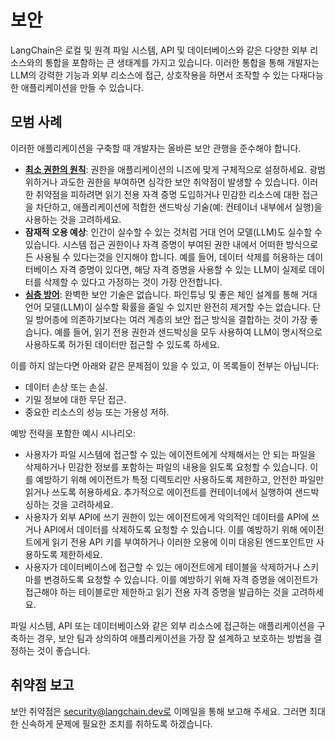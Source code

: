 # 보안

LangChain은 로컬 및 원격 파일 시스템, API 및 데이터베이스와 같은 다양한 외부 리소스와의 통합을 포함하는 큰 생태계를 가지고 있습니다. 이러한 통합을 통해 개발자는 LLM의 강력한 기능과 외부 리소스에 접근, 상호작용을 하면서 조작할 수 있는 다재다능한 애플리케이션을 만들 수 있습니다.

## 모범 사례

이러한 애플리케이션을 구축할 때 개발자는 올바른 보안 관행을 준수해야 합니다.

- [**최소 권한의 원칙**](https://ko.wikipedia.org/wiki/%EC%B5%9C%EC%86%8C_%EA%B6%8C%ED%95%9C%EC%9D%98_%EC%9B%90%EC%B9%99): 권한을 애플리케이션의 니즈에 맞게 구체적으로 설정하세요. 광범위하거나 과도한 권한을 부여하면 심각한 보안 취약점이 발생할 수 있습니다. 이러한 취약점을 피하려면 읽기 전용 자격 증명 도입하거나 민감한 리소스에 대한 접근을 차단하고, 애플리케이션에 적합한 샌드박싱 기술(예: 컨테이너 내부에서 실행)을 사용하는 것을 고려하세요.
- **잠재적 오용 예상**: 인간이 실수할 수 있는 것처럼 거대 언어 모델(LLM)도 실수할 수 있습니다. 시스템 접근 권한이나 자격 증명이 부여된 권한 내에서 어떠한 방식으로든 사용될 수  있다는것을 인지해야 합니다. 예를 들어, 데이터 삭제를 허용하는 데이터베이스 자격 증명이 있다면, 해당 자격 증명을 사용할 수 있는 LLM이 실제로 데이터를 삭제할 수 있다고 가정하는 것이 가장 안전합니다.
- [**심층 방어**](<https://ko.wikipedia.org/wiki/%EB%A0%88%EC%9D%B4%EC%96%B4%EB%93%9C_%EC%8B%9C%ED%81%90%EB%A6%AC%ED%8B%B0>): 완벽한 보안 기술은 없습니다. 파인튜닝 및 좋은 체인 설계를 통해 거대 언어 모델(LLM)이 실수할 확률을 줄일 수 있지만 완전히 제거할 수는 없습니다. 단일 방어층에 의존하기보다는 여러 계층의 보안 접근 방식을 결합하는 것이 가장 좋습니다. 예를 들어, 읽기 전용 권한과 샌드박싱을 모두 사용하여 LLM이 명시적으로 사용하도록 허가된 데이터만 접근할 수 있도록 하세요.

이를 하지 않는다면 아래와 같은 문제점이 있을 수 있고, 이 목록들이 전부는 아닙니다:

- 데이터 손상 또는 손실.
- 기밀 정보에 대한 무단 접근.
- 중요한 리소스의 성능 또는 가용성 저하.

예방 전략을 포함한 예시 시나리오:

- 사용자가 파일 시스템에 접근할 수 있는 에이전트에게 삭제해서는 안 되는 파일을 삭제하거나 민감한 정보를 포함하는 파일의 내용을 읽도록 요청할 수 있습니다. 이를 예방하기 위해 에이전트가 특정 디렉토리만 사용하도록 제한하고, 안전한 파일만 읽거나 쓰도록 허용하세요. 추가적으로 에이전트를 컨테이너에서 실행하여 샌드박싱하는 것을 고려하세요.
- 사용자가 외부 API에 쓰기 권한이 있는 에이전트에게 악의적인 데이터를 API에 쓰거나 API에서 데이터를 삭제하도록 요청할 수 있습니다. 이를 예방하기 위해 에이전트에게 읽기 전용 API 키를 부여하거나 이러한 오용에 이미 대응된 엔드포인트만 사용하도록 제한하세요.
- 사용자가 데이터베이스에 접근할 수 있는 에이전트에게 테이블을 삭제하거나 스키마를 변경하도록 요청할 수 있습니다. 이를 예방하기 위해 자격 증명을 에이전트가 접근해야 하는 테이블로만 제한하고 읽기 전용 자격 증명을 발급하는 것을 고려하세요.

파일 시스템, API 또는 데이터베이스와 같은 외부 리소스에 접근하는 애플리케이션을 구축하는 경우, 보안 팀과 상의하여 애플리케이션을 가장 잘 설계하고 보호하는 방법을 결정하는 것이 좋습니다.

## 취약점 보고

보안 취약점은 security@langchain.dev로 이메일을 통해 보고해 주세요. 그러면 최대한 신속하게 문제에 필요한 조치를 취하도록 하겠습니다.
